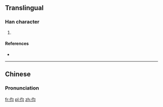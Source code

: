 ==Translingual==

===Han character===
{{Han char|rn=9|rad=人|as=04|sn=6|four=|canj=OPIM, OPMM|ids=⿰亻匀}}

# {{defn|Han|sort=人04}}

====References====
* {{Han ref|kx=0096.121|hdz=10124.160|uh=4F28|ud=20264}}

----

==Chinese==
{{zh-forms}}

===Pronunciation===
{{zh-pron
|m=xùn
|c=seon1
|mc=
|oc=
|ma=
|cat=
}}

[[fr:伨]]
[[pl:伨]]
[[zh:伨]]